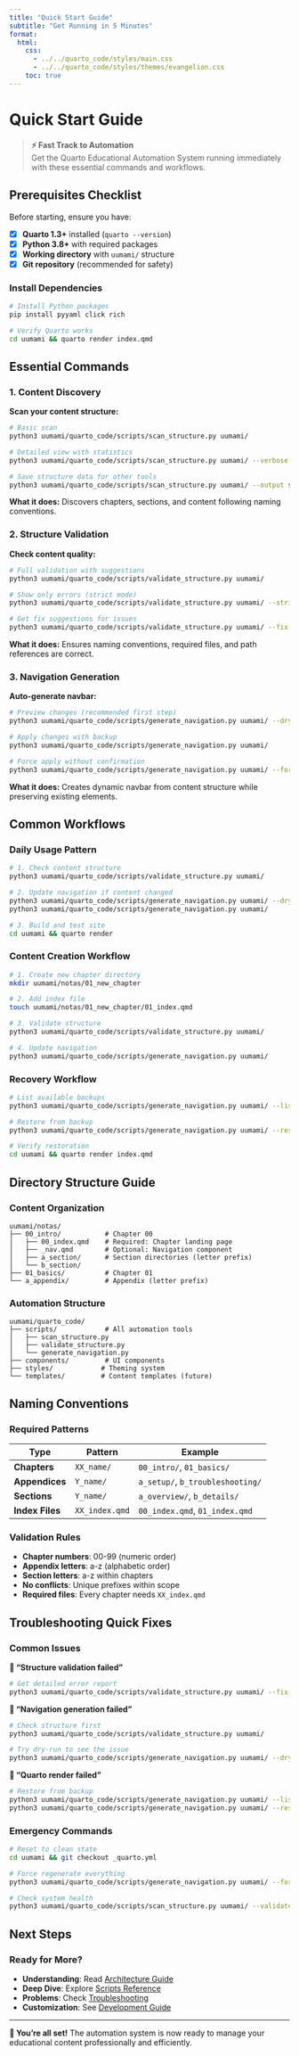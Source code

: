 ```yaml
---
title: "Quick Start Guide"
subtitle: "Get Running in 5 Minutes"
format:
  html:
    css:
      - ../../quarto_code/styles/main.css
      - ../../quarto_code/styles/themes/evangelion.css
    toc: true
---
```


# Quick Start Guide

> **⚡ Fast Track to Automation**  
> Get the Quarto Educational Automation System running immediately with these essential commands and workflows.

## Prerequisites Checklist

Before starting, ensure you have:

- [x] **Quarto 1.3+** installed (`quarto --version`)
- [x] **Python 3.8+** with required packages
- [x] **Working directory** with `uumami/` structure
- [x] **Git repository** (recommended for safety)

### Install Dependencies

```bash
# Install Python packages
pip install pyyaml click rich

# Verify Quarto works
cd uumami && quarto render index.qmd
```

## Essential Commands

### 1. Content Discovery

**Scan your content structure:**

```bash
# Basic scan
python3 uumami/quarto_code/scripts/scan_structure.py uumami/

# Detailed view with statistics
python3 uumami/quarto_code/scripts/scan_structure.py uumami/ --verbose

# Save structure data for other tools
python3 uumami/quarto_code/scripts/scan_structure.py uumami/ --output structure.json
```

**What it does:** Discovers chapters, sections, and content following naming conventions.

### 2. Structure Validation

**Check content quality:**

```bash
# Full validation with suggestions
python3 uumami/quarto_code/scripts/validate_structure.py uumami/

# Show only errors (strict mode)
python3 uumami/quarto_code/scripts/validate_structure.py uumami/ --strict

# Get fix suggestions for issues
python3 uumami/quarto_code/scripts/validate_structure.py uumami/ --fix-suggestions
```

**What it does:** Ensures naming conventions, required files, and path references are correct.

### 3. Navigation Generation

**Auto-generate navbar:**

```bash
# Preview changes (recommended first step)
python3 uumami/quarto_code/scripts/generate_navigation.py uumami/ --dry-run

# Apply changes with backup
python3 uumami/quarto_code/scripts/generate_navigation.py uumami/

# Force apply without confirmation
python3 uumami/quarto_code/scripts/generate_navigation.py uumami/ --force
```

**What it does:** Creates dynamic navbar from content structure while preserving existing elements.

## Common Workflows

### Daily Usage Pattern

```bash
# 1. Check content structure
python3 uumami/quarto_code/scripts/validate_structure.py uumami/

# 2. Update navigation if content changed
python3 uumami/quarto_code/scripts/generate_navigation.py uumami/ --dry-run
python3 uumami/quarto_code/scripts/generate_navigation.py uumami/

# 3. Build and test site
cd uumami && quarto render
```

### Content Creation Workflow

```bash
# 1. Create new chapter directory
mkdir uumami/notas/01_new_chapter

# 2. Add index file
touch uumami/notas/01_new_chapter/01_index.qmd

# 3. Validate structure
python3 uumami/quarto_code/scripts/validate_structure.py uumami/

# 4. Update navigation
python3 uumami/quarto_code/scripts/generate_navigation.py uumami/
```

### Recovery Workflow

```bash
# List available backups
python3 uumami/quarto_code/scripts/generate_navigation.py uumami/ --list-backups

# Restore from backup
python3 uumami/quarto_code/scripts/generate_navigation.py uumami/ --restore backup_file.yml

# Verify restoration
cd uumami && quarto render index.qmd
```

## Directory Structure Guide

### Content Organization

```
uumami/notas/
├── 00_intro/           # Chapter 00
│   ├── 00_index.qmd    # Required: Chapter landing page
│   ├── _nav.qmd        # Optional: Navigation component
│   ├── a_section/      # Section directories (letter prefix)
│   └── b_section/
├── 01_basics/          # Chapter 01  
└── a_appendix/         # Appendix (letter prefix)
```

### Automation Structure

```
uumami/quarto_code/
├── scripts/            # All automation tools
│   ├── scan_structure.py
│   ├── validate_structure.py
│   └── generate_navigation.py
├── components/         # UI components
├── styles/            # Theming system
└── templates/         # Content templates (future)
```

## Naming Conventions

### Required Patterns

| Type | Pattern | Example |
|------|---------|---------|
| **Chapters** | `XX_name/` | `00_intro/`, `01_basics/` |
| **Appendices** | `Y_name/` | `a_setup/`, `b_troubleshooting/` |
| **Sections** | `Y_name/` | `a_overview/`, `b_details/` |
| **Index Files** | `XX_index.qmd` | `00_index.qmd`, `01_index.qmd` |

### Validation Rules

- **Chapter numbers**: 00-99 (numeric order)
- **Appendix letters**: a-z (alphabetic order)  
- **Section letters**: a-z within chapters
- **No conflicts**: Unique prefixes within scope
- **Required files**: Every chapter needs `XX_index.qmd`

## Troubleshooting Quick Fixes

### Common Issues

**🔴 "Structure validation failed"**
```bash
# Get detailed error report
python3 uumami/quarto_code/scripts/validate_structure.py uumami/ --fix-suggestions
```

**🔴 "Navigation generation failed"**
```bash
# Check structure first
python3 uumami/quarto_code/scripts/validate_structure.py uumami/

# Try dry-run to see the issue
python3 uumami/quarto_code/scripts/generate_navigation.py uumami/ --dry-run
```

**🔴 "Quarto render failed"**
```bash
# Restore from backup
python3 uumami/quarto_code/scripts/generate_navigation.py uumami/ --list-backups
python3 uumami/quarto_code/scripts/generate_navigation.py uumami/ --restore [backup_file]
```

### Emergency Commands

```bash
# Reset to clean state
cd uumami && git checkout _quarto.yml

# Force regenerate everything
python3 uumami/quarto_code/scripts/generate_navigation.py uumami/ --force

# Check system health
python3 uumami/quarto_code/scripts/scan_structure.py uumami/ --validate
```

## Next Steps

::: {.callout-tip}
### Ready for More?

- **Understanding**: Read [Architecture Guide](02_architecture.qmd)
- **Deep Dive**: Explore [Scripts Reference](03_scripts_reference.qmd)
- **Problems**: Check [Troubleshooting](04_troubleshooting.qmd)
- **Customization**: See [Development Guide](05_development.qmd)
:::

---

**🚀 You're all set!** The automation system is now ready to manage your educational content professionally and efficiently. 